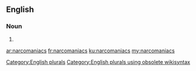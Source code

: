 ==English==

===Noun===
{{head|en}}

# {{plural of|narcomaniac}}

[[Category:English plurals]][[Category:English plurals using obsolete wikisyntax]]

[[ar:narcomaniacs]]
[[fr:narcomaniacs]]
[[ku:narcomaniacs]]
[[my:narcomaniacs]]